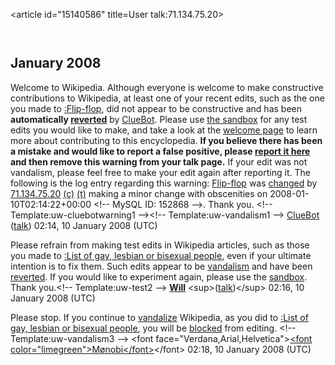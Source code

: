 <article id="15140586" title=User talk:71.134.75.20>
	<talkpage id="15140586" title="User talk:71.134.75.20">

== January 2008 ==
{{{icon|[[Image:Information.svg|left|25px]] }}}Welcome to Wikipedia. Although everyone is welcome to make constructive contributions to Wikipedia, at least one of your recent edits, such as the one you made to [[:Flip-flop]], did not appear to be constructive and has been '''automatically [[Help:Reverting|reverted]]''' by [[User:ClueBot|ClueBot]].  Please use [[Wikipedia:Sandbox|the sandbox]] for any test edits you would like to make, and take a look at the [[Wikipedia:Introduction|welcome page]] to learn more about contributing to this encyclopedia. {{User:ClueBot/Tracker}} '''If you believe there has been a mistake and would like to report a false positive, please [[User:ClueBot/FalsePositives|report it here]] and then remove this warning from your talk page.'''  If your edit was not vandalism, please feel free to make your edit again after reporting it. The following is the log entry regarding this warning: [[Flip-flop]] was [http://en.wikipedia.org/w/index.php?title=Flip-flop&amp;diff=183313541&amp;oldid=183058470 changed] by [[User:71.134.75.20|71.134.75.20]] [[Special:Contributions/71.134.75.20|(c)]] [[User talk:71.134.75.20|(t)]] making a minor change with obscenities on 2008-01-10T02:14:22+00:00 &lt;!-- MySQL ID: 152868 --&gt;. Thank you. &lt;!-- Template:uw-cluebotwarning1 --&gt;&lt;!-- Template:uw-vandalism1 --&gt; [[User:ClueBot|ClueBot]] ([[User talk:ClueBot|talk]]) 02:14, 10 January 2008 (UTC)

{{{icon|[[Image:Information.svg|25px]] }}}Please refrain from making test edits in Wikipedia articles, such as those you made to [[:List of gay, lesbian or bisexual people]], even if your ultimate intention is to fix them.  Such edits appear to be [[Wikipedia:Vandalism|vandalism]] and have been [[Help:Reverting|reverted]].  If you would like to experiment again, please use the [[Wikipedia:Sandbox|sandbox]]. Thank you.&lt;!-- Template:uw-test2 --&gt; '''[[User:Sceptre|Will]]''' &lt;sup&gt;([[User talk:Sceptre|talk]])&lt;/sup&gt; 02:16, 10 January 2008 (UTC)

{{{icon|[[Image:Nuvola apps important.svg|25px]] }}}Please stop. If you continue to [[Wikipedia:Vandalism|vandalize]] Wikipedia, as you did to [[:List of gay, lesbian or bisexual people]], you will be [[Wikipedia:Blocking policy|blocked]] from editing. &lt;!-- Template:uw-vandalism3 --&gt; &lt;font face=&quot;Verdana,Arial,Helvetica&quot;&gt;[[User:Monobi|&lt;font color=&quot;limegreen&quot;&gt;Mønobi&lt;/font&gt;]]&lt;/font&gt; 02:18, 10 January 2008 (UTC)
	</talkpage>
</article>